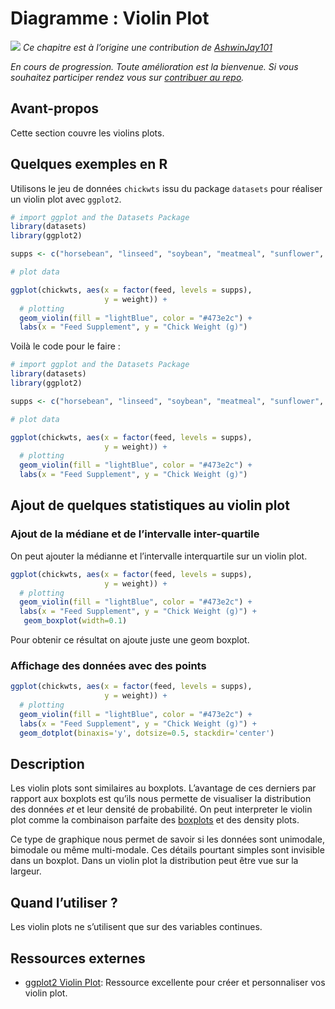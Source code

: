 # Diagramme : Violin Plot {#violin}

![](images/banners/banner_violin.png)
*Ce chapitre est à l'origine une contribution de [AshwinJay101](https://github.com/AshwinJay101){target="_blank"}*

*En cours de progression. Toute amélioration est la bienvenue. Si vous souhaitez participer rendez vous sur [contribuer au repo](contribute.html).*

## Avant-propos

Cette section couvre les violins plots.

## Quelques exemples en R

Utilisons le jeu de données `chickwts` issu du package `datasets` pour réaliser un violin plot avec `ggplot2`. 

```r
# import ggplot and the Datasets Package
library(datasets)
library(ggplot2)

supps <- c("horsebean", "linseed", "soybean", "meatmeal", "sunflower", "casein")

# plot data

ggplot(chickwts, aes(x = factor(feed, levels = supps), 
                     y = weight)) + 
  # plotting
  geom_violin(fill = "lightBlue", color = "#473e2c") + 
  labs(x = "Feed Supplement", y = "Chick Weight (g)")

```

Voilà le code pour le faire : 
```r
# import ggplot and the Datasets Package
library(datasets)
library(ggplot2)

supps <- c("horsebean", "linseed", "soybean", "meatmeal", "sunflower", "casein")

# plot data

ggplot(chickwts, aes(x = factor(feed, levels = supps), 
                     y = weight)) + 
  # plotting
  geom_violin(fill = "lightBlue", color = "#473e2c") + 
  labs(x = "Feed Supplement", y = "Chick Weight (g)")

```

## Ajout de quelques statistiques au violin plot 

### Ajout de la médiane et de l'intervalle inter-quartile
On peut ajouter la médianne et l'intervalle interquartile sur un violin plot.

```r
ggplot(chickwts, aes(x = factor(feed, levels = supps), 
                     y = weight)) + 
  # plotting
  geom_violin(fill = "lightBlue", color = "#473e2c") + 
  labs(x = "Feed Supplement", y = "Chick Weight (g)") + 
   geom_boxplot(width=0.1)
```

Pour obtenir ce résultat on ajoute juste une geom boxplot.

### Affichage des données avec des points

```r
ggplot(chickwts, aes(x = factor(feed, levels = supps), 
                     y = weight)) + 
  # plotting
  geom_violin(fill = "lightBlue", color = "#473e2c") + 
  labs(x = "Feed Supplement", y = "Chick Weight (g)") + 
  geom_dotplot(binaxis='y', dotsize=0.5, stackdir='center')
```


## Description 

Les violin plots sont similaires au boxplots. L'avantage de ces derniers par rapport aux boxplots est qu'ils nous permette de visualiser la distribution des données *et* et leur densité de probabilité. On peut interpreter le violin plot comme la combinaison parfaite des [boxplots](box.html) et des density plots.

Ce type de graphique nous permet de savoir si les données sont unimodale, bimodale ou même multi-modale. Ces détails pourtant simples sont invisible dans un boxplot. Dans un violin plot la distribution peut être vue sur la largeur.

## Quand l'utiliser ?
Les violin plots ne s'utilisent que sur des variables continues.

## Ressources externes
- [ggplot2 Violin Plot](http://www.sthda.com/english/wiki/ggplot2-violin-plot-quick-start-guide-r-software-and-data-visualization){target="_blank"}: Ressource excellente pour créer et personnaliser vos violin plot.
